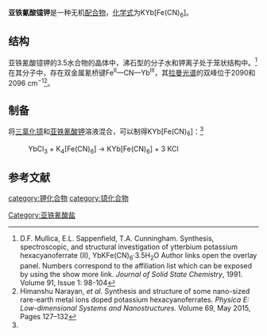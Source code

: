 {{Chembox
|   Name = 亚铁氰酸镱钾
|   ImageFile = potassium ytterbium ferrocyanide.png
|   ImageSize = 
|   ImageName = 
|   ImageFile1 = 
|   ImageSize1 =
|   ImageName1 = 
|   IUPACName = Potassium ytterbium(III) hexacyanoferrate(II)
|   OtherNames = 六氰合铁(II)酸镱(III)钾
| Section1 = {{Chembox Identifiers
|   CASNo = 52614-82-1
|   CASNo_Ref = {{Cascite|correct|CAS}}
|   CASNo_Comment = 无水
|   CASNo2 = 478813-14-8
|   CASNo2_Ref = {{cascite|correct|CAS}}
|   CASNo2_Comment = 3.5水

|   RTECS = 
  }}
| Section2 = {{Chembox Properties
|   Formula = KYb[Fe(CN)<sub>6</sub>]
|   MolarMass = 424.105（无水）
|   Appearance = 
|   Density = 
|   Solubility = 
|   MeltingPt = 
|   BoilingPt = 
  }}
| Section3 = {{Chembox Structure
|   Coordination = 
|   CrystalStruct = 
  }}
| Section7 = {{Chembox Hazards
|   MainHazards = 
|   RPhrases =
|   SPhrases = 
  }}
| Section8 = {{Chembox Related
|   OtherCations = 
  }}
}}

'''亚铁氰酸镱钾'''是一种无机[[配合物|配合物]]，[[化学式|化学式]]为KYb[Fe(CN)<sub>6</sub>]。
==结构==
亚铁氰酸镱钾的3.5水合物的晶体中，沸石型的分子水和钾离子处于笼状结构中。<ref name=Mullica>D.F. Mullica, E.L. Sappenfield, T.A. Cunningham. Synthesis, spectroscopic, and structural investigation of ytterbium potassium hexacyanoferrate (II), YbKFe(CN)<sub>6</sub>·3.5H<sub>2</sub>O Author links open the overlay panel. Numbers correspond to the affiliation list which can be exposed by using the show more link.  ''Journal of Solid State Chemistry'', 1991. Volume 91, Issue 1: 98-104</ref>在其分子中，存在双金属氰桥键Fe<sup>II</sup>—CN—Yb<sup>III</sup>，其[[拉曼光谱|拉曼光谱]]的双峰位于2090和2096 cm<sup>−1</sup><ref>Himanshu Narayan, ''et al''. Synthesis and structure of some nano-sized rare-earth metal ions doped potassium hexacyanoferrates. ''Physica E: Low-dimensional Systems and Nanostructures''. Volume 69, May 2015, Pages 127–132</ref>。

==制备==
将[[三氯化镱|三氯化镱]]和[[亚铁氰酸钾|亚铁氰酸钾]]溶液混合，可以制得KYb[Fe(CN)<sub>6</sub>]：<ref name=Mullica />
: YbCl<sub>3</sub> + K<sub>4</sub>[Fe(CN)<sub>6</sub>] → KYb[Fe(CN)<sub>6</sub>] + 3 KCl

==参考文献==
{{reflist}}

{{镱化合物}}
{{铁氰酸盐}}

[[category:钾化合物|category:钾化合物]]
[[category:镱化合物|category:镱化合物]]
[[Category:亚铁氰酸盐|Category:亚铁氰酸盐]]